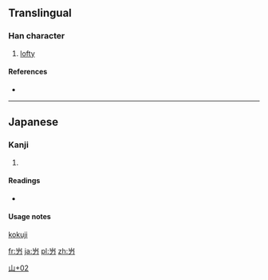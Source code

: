 ==Translingual==

===Han character===
{{Han char|rn=46|rad=山|as=02|sn=5|four=|canj=山尸竹 (USH)|ids=⿰[[山]][[刀]]}}

# [[lofty]]

====References====
* {{Han ref|kx=0307.131|hdz=10760.161|uh=5C76|ud=23670}}

----

==Japanese==

===Kanji===
{{ja-kanji|grade=|rs=山02}}

# {{defn|lang=ja|sort=山02}}

====Readings====
* {{ja-readings|on=|kun=[[なた]] (nata)}}

====Usage notes====
[[kokuji]]

[[Category:Japanese-only CJKV Characters|山+02]]

[[fr:屶]]
[[ja:屶]]
[[pl:屶]]
[[zh:屶]]